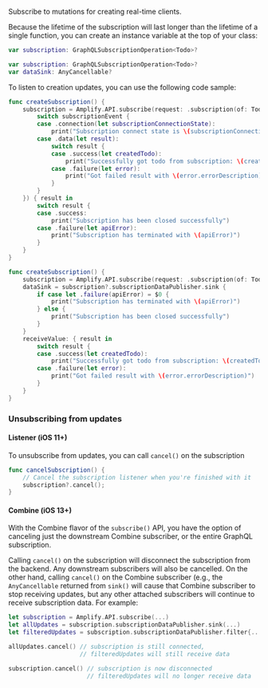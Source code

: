 Subscribe to mutations for creating real-time clients.

Because the lifetime of the subscription will last longer than the lifetime of a single function, you can create an instance variable at the top of your class:

<BlockSwitcher>

<CodeBlock name="Listener (iOS 11+)">

```swift
var subscription: GraphQLSubscriptionOperation<Todo>?
```

</CodeBlock>

<CodeBlock name="Combine (iOS 13+)">

```swift
var subscription: GraphQLSubscriptionOperation<Todo>?
var dataSink: AnyCancellable?
```

</CodeBlock>

</BlockSwitcher>

To listen to creation updates, you can use the following code sample:

<BlockSwitcher>

<CodeBlock name="Listener (iOS 11+)">

```swift
func createSubscription() {
    subscription = Amplify.API.subscribe(request: .subscription(of: Todo.self, type: .onCreate), valueListener: { (subscriptionEvent) in
        switch subscriptionEvent {
        case .connection(let subscriptionConnectionState):
            print("Subscription connect state is \(subscriptionConnectionState)")
        case .data(let result):
            switch result {
            case .success(let createdTodo):
                print("Successfully got todo from subscription: \(createdTodo)")
            case .failure(let error):
                print("Got failed result with \(error.errorDescription)")
            }
        }
    }) { result in
        switch result {
        case .success:
            print("Subscription has been closed successfully")
        case .failure(let apiError):
            print("Subscription has terminated with \(apiError)")
        }
    }
}
```
</CodeBlock>

<CodeBlock name="Combine (iOS 13+)">

```swift
func createSubscription() {
    subscription = Amplify.API.subscribe(request: .subscription(of: Todo.self, type: .onCreate))
    dataSink = subscription?.subscriptionDataPublisher.sink {
        if case let .failure(apiError) = $0 {
            print("Subscription has terminated with \(apiError)")
        } else {
            print("Subscription has been closed successfully")
        }
    }
    receiveValue: { result in
        switch result {
        case .success(let createdTodo):
            print("Successfully got todo from subscription: \(createdTodo)")
        case .failure(let error):
            print("Got failed result with \(error.errorDescription)")
        }
    }
}
```

</CodeBlock>

</BlockSwitcher>

### Unsubscribing from updates

#### Listener (iOS 11+)

To unsubscribe from updates, you can call `cancel()` on the subscription

```swift
func cancelSubscription() {
    // Cancel the subscription listener when you're finished with it
    subscription?.cancel();
}
```

#### Combine (iOS 13+)

With the Combine flavor of the `subscribe()` API, you have the option of canceling just the downstream Combine subscriber, or the entire GraphQL subscription.

Calling `cancel()` on the subscription will disconnect the subscription from the backend. Any downstream subscribers will also be cancelled. On the other hand, calling `cancel()` on the Combine subscriber (e.g., the `AnyCancellable` returned from `sink()` will cause that Combine subscriber to stop receiving updates, but any other attached subscribers will continue to receive subscription data. For example:

```swift
let subscription = Amplify.API.subscribe(...)
let allUpdates = subscription.subscriptionDataPublisher.sink(...)
let filteredUpdates = subscription.subscriptionDataPublisher.filter{...}.sink(...)

allUpdates.cancel() // subscription is still connected,
                    // filteredUpdates will still receive data

subscription.cancel() // subscription is now disconnected
                      // filteredUpdates will no longer receive data
```